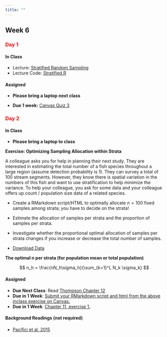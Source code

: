 ```yaml
---
title: ""
---
```


## Week 6

### [Day 1]{style="color:red;"}

#### **In Class**

- Lecture: <a href="/FW552/Stratified.qmd">Stratified Random Sampling</a> 
- Lecture Code: <a href="/FW552/Stratified.R">Stratified.R</a>


#### **Assigned**

- **Please bring a laptop next class**

- **Due 1 week:** [Canvas Quiz 3](https://colostate.instructure.com/courses/212614/quizzes/499474)

### [Day 2]{style="color:red;"}

#### **In Class**

- **Please bring a laptop to class**

**Exercise: Optimizing Sampling Allocation within Strata**

A colleague asks you for help in planning their next study. They are interested in estimating the total number of a fish species throughout a large region (assume detection probability is 1). They can survey a total of 100 stream segments. However, they know there is spatial variation in the numbers of this fish and want to use stratification to help minimize the variance. To help your colleague, you ask for some data and your colleague offers up count / population size data of a related species. 

- Create a RMarkdown script/HTML to optimally allocate $n = 100$ fixed samples among strata; you have to decide on the strata!

- Estimate the allocation of samples per strata and the proportion of samples per strata. 

- Investigate whether the proportional optimal allocation of samples per strata changes if you increase or decrease the total number of samples.

- [Download Data](../classfiles552/ThompsonChapter11/N.fish.csv)

**The optimal n per strata (for population mean or total population)**

$$
n_h = \frac{nN_h\sigma_h}{\sum_{k=1}^L N_k \sigma_k}
$$

#### **Assigned** 

- **Due Next Class**: Read <a href="/readings552/Sampling - 2012 - Thompson.pdf">Thompson Chapter 12 </a>
- **Due in 1 Week**: [Submit your RMarkdown script and html from the above inclass exercise on Canvas.](https://colostate.instructure.com/courses/212614/assignments/2834868)
- **Due in 1 Week**: [Chapter 11, exercise 1. ](https://colostate.instructure.com/courses/212614/assignments/2834868)

#### **Background Readings (not required)**

  - <a href="/readings552/Paciﬁci et al 2015.pdf">Paciﬁci et al. 2015</a> 

